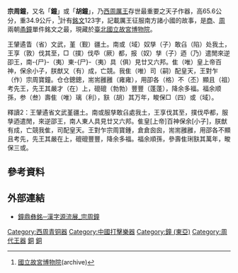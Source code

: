 {{Infobox artwork
| image_file         = Zong-zhou Zhong, Late Western Zhou Period (Mid 9th Century B.C.E.).tif
| painting_alignment = right
| image_size         = 250px
| title              = 宗周鐘
| alt                = 
| type               = [[青銅|青銅]][[書法|書法]]
| artist             = 未知
| year               = [[西周|西周]][[周厲王|厲王]]
| height_metric      = 65.6
| width_metric       = 
| city               = [[臺北|-{zh-cn:台; zh-tw:臺;}-北]]
| museum             = [[國立故宮博物院|國立故宮博物院]]
| coordinates        = 
| owner              = 
}}

'''宗周鐘'''，又名「'''{{僻字|㝬|⿰害夫，左害右夫}}鐘'''」或「'''胡鐘'''」，乃[[西周|西周]][[周厲王|厲王]]存世最重要之天子作器，高65.6公分，重34.9公斤，<ref>[https://web.archive.org/web/20120407192415/http://www.npm.gov.tw/zh-tw/collection/selections_02.htm?docno=195&catno=19&pageno=2 國立故宮博物院](archive)</ref>計有[[銘文|銘文]]123字，記載厲王征服南方諸小國的故事，是[[商朝|商]]、[[周朝|周]]兩朝[[甬鐘|甬鐘]]單件銘文之最，現藏於[[臺北|臺北]][[國立故宮博物院|國立故宮博物院]]。

王肈遹眚（省）文武，堇（觐）疆土。南或（域）奴孳（子）敢臽（陷）处我土，王享（敦）伐其至，□（撲）伐氒（厥）都，报（奴）孳（子）迺（乃）遣閒來逆卲王，南-{尸}-（夷）東-{尸}-（夷）具（俱）見廿又六邦。隹（唯）皇上帝百神，保余小子，朕猷又（有）成，亡競。我隹（唯）司（嗣）配皇天，王對乍（作）宗周寶鐘。仓仓鏓鏓，耑耑雝雝（雍雍），用卲各（格）不（丕）顯且（祖）考先王，先王其嚴才（在）上，磇磇（勃勃）豐豐（蓬蓬），降余多福。福余顺孫，参（叁）壽隹（唯）璃（利），㝬（胡）其万年，畯保□（四）或（域）。

釋讀2：王肈遹省文武堇疆土。南或服孳敢臽處我土，王享伐其至，撲伐氒都，服孳迺遣閒，來逆邵王，南人東人具見廿又六邦。隹皇[上帝]百神保余[小子]，朕猷有成，亡競我隹，司配皇天。王對乍宗周寶鍾，倉倉囪囪，耑耑雝雝，用邵各不顯且考先，先王其嚴在上，磇磇豐豐，降余多福。福余順孫，參壽隹琍㝬其萬年，畯保三或。

==參考資料==
{{reflist}}

==外部連結==
*[http://www.npm.gov.tw/exh99/bell/2_ch.htm 鐘鼎彝銘─漢字源流展_宗周鐘]{{Wayback|url=http://www.npm.gov.tw/exh99/bell/2_ch.htm |date=20160304135205 }}

[[Category:西周青铜器|Category:西周青铜器]]
[[Category:中國打擊樂器|Category:中國打擊樂器]]
[[Category:鐘_(東亞)|Category:鐘 (東亞)]]
[[Category:周代王器|Category:周代王器]]
[[Category:國立故宮博物院國寶類藏品|銅]]
[[Category:國立故宮博物院儀禮器物|銅]]